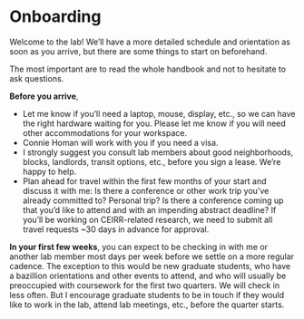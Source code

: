 # Onboarding

Welcome to the lab! We'll have a more detailed schedule and orientation as soon as you arrive, but there are some things to start on beforehand.

The most important are to read the whole handbook and not to hesitate to ask questions.

**Before you arrive**, 

* Let me know if you'll need a laptop, mouse, display, etc., so we can have the right hardware waiting for you. Please let me know if you will need other accommodations for your workspace.
* Connie Homan will work with you if you need a visa.
* I strongly suggest you consult lab members about good neighborhoods, blocks, landlords, transit options, etc., before you sign a lease. We're happy to help.
* Plan ahead for travel within the first few months of your start and discuss it with me: Is there a conference or other work trip you've already committed to? Personal trip? Is there a conference coming up that you'd like to attend and with an impending abstract deadline? If you'll be working on CEIRR-related research, we need to submit all travel requests ~30 days in advance for approval.

**In your first few weeks**, you can expect to be checking in with me or another lab member most days per week before we settle on a more regular cadence. The exception to this would be new graduate students, who have a bazillion orientations and other events to attend, and who will usually be preoccupied with coursework for the first two quarters. We will check in less often. But I encourage graduate students to be in touch if they would like to work in the lab, attend lab meetings, etc., before the quarter starts.
